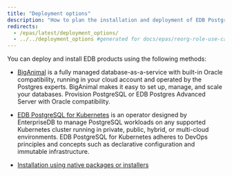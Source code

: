 ```yaml
---
title: "Deployment options"
description: "How to plan the installation and deployment of EDB Postgres Advanced Server"
redirects:
  - /epas/latest/deployment_options/
  - ../../deployment_options #generated for docs/epas/reorg-role-use-case-mode
---
```


You can deploy and install EDB products using the following methods:

- [BigAnimal](/biganimal/latest) is a fully managed database-as-a-service with built-in Oracle compatibility, running in your cloud account and operated by the Postgres experts. BigAnimal makes it easy to set up, manage, and scale your databases. Provision PostgreSQL or EDB Postgres Advanced Server with Oracle compatibility.

- [EDB PostgreSQL for Kubernetes](/postgres_for_kubernetes/latest/) is an operator designed by EnterpriseDB to manage PostgreSQL workloads on any supported Kubernetes cluster running in private, public, hybrid, or multi-cloud environments. EDB PostgreSQL for Kubernetes adheres to DevOps principles and concepts such as declarative configuration and immutable infrastructure.

- [Installation using native packages or installers](../../installing)